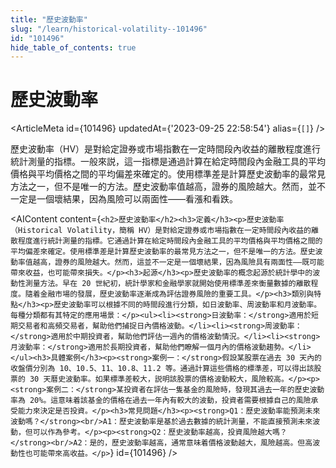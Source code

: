 ```yaml
---
title: "歷史波動率"
slug: "/learn/historical-volatility--101496"
id: "101496"
hide_table_of_contents: true
---
```



# 歷史波動率

<ArticleMeta id={101496} updatedAt={'2023-09-25 22:58:54'} alias={`[]`} />
<div className='border-solid border-b border-t-0 my-4 border-[var(--ifm-color-gray-300)]' />

歷史波動率（HV）是對給定證券或市場指數在一定時間段內收益的離散程度進行統計測量的指標。一般來説，這一指標是通過計算在給定時間段內金融工具的平均價格與平均價格之間的平均偏差來確定的。使用標準差是計算歷史波動率的最常見方法之一，但不是唯一的方法。歷史波動率值越高，證券的風險越大。然而，並不一定是一個壞結果，因為風險可以兩面性——看漲和看跌。

<AIContent content={`<h2>歷史波動率</h2><h3>定義</h3><p>歷史波動率（Historical Volatility，簡稱 HV）是對給定證券或市場指數在一定時間段內收益的離散程度進行統計測量的指標。它通過計算在給定時間段內金融工具的平均價格與平均價格之間的平均偏差來確定。使用標準差是計算歷史波動率的最常見方法之一，但不是唯一的方法。歷史波動率值越高，證券的風險越大。然而，這並不一定是一個壞結果，因為風險具有兩面性——既可能帶來收益，也可能帶來損失。</p><h3>起源</h3><p>歷史波動率的概念起源於統計學中的波動性測量方法。早在 20 世紀初，統計學家和金融學家就開始使用標準差來衡量數據的離散程度。隨着金融市場的發展，歷史波動率逐漸成為評估證券風險的重要工具。</p><h3>類別與特點</h3><p>歷史波動率可以根據不同的時間段進行分類，如日波動率、周波動率和月波動率。每種分類都有其特定的應用場景：</p><ul><li><strong>日波動率：</strong>適用於短期交易者和高頻交易者，幫助他們捕捉日內價格波動。</li><li><strong>周波動率：</strong>適用於中期投資者，幫助他們評估一週內的價格波動情況。</li><li><strong>月波動率：</strong>適用於長期投資者，幫助他們瞭解一個月內的價格波動趨勢。</li></ul><h3>具體案例</h3><p><strong>案例一：</strong>假設某股票在過去 30 天內的收盤價分別為 10、10.5、11、10.8、11.2 等。通過計算這些價格的標準差，可以得出該股票的 30 天曆史波動率。如果標準差較大，説明該股票的價格波動較大，風險較高。</p><p><strong>案例二：</strong>某投資者在評估一隻基金的風險時，發現其過去一年的歷史波動率為 20%。這意味着該基金的價格在過去一年內有較大的波動，投資者需要根據自己的風險承受能力來決定是否投資。</p><h3>常見問題</h3><p><strong>Q1：歷史波動率能預測未來波動嗎？</strong><br/>A1：歷史波動率是基於過去數據的統計測量，不能直接預測未來波動，但可以作為參考。</p><p><strong>Q2：歷史波動率越高，投資風險越大嗎？</strong><br/>A2：是的，歷史波動率越高，通常意味着價格波動越大，風險越高。但高波動性也可能帶來高收益。</p>`} id={101496} />
